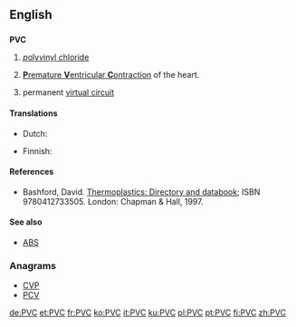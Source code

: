 ==English==
{{wikipedia|PVC (disambiguation)}}

==={{initialism-old|en}}===
'''PVC'''

# {{context|organic compound|lang=en}} [[polyvinyl chloride|''p''oly''v''inyl ''c''hloride]]
# {{context|medicine|lang=en}} [[premature ventricular contraction|'''P'''remature '''V'''entricular '''C'''ontraction]] of the heart.
# {{context|networking|lang=en}} permanent [[virtual circuit]]

====Translations====
{{trans-top|organic compound}}
* Dutch: {{t-|nl|PVC}}
{{trans-mid}}
* Finnish: {{t-|fi|PVC-muovi}}
{{trans-bottom}}

{{trans-top|medicine}}
{{trans-mid}}
{{trans-bottom}}

====References====
* {{context|organic chemistry|lang=en}} Bashford, David.  [http://books.google.com/books?id=ycLq-EYaE0QC&dq=a.+schulman&source=gbs_navlinks_s Thermoplastics: Directory and databook]; ISBN 9780412733505. London: Chapman & Hall, 1997. 

====See also====
* {{sense|chemistry}} [[ABS]]

===Anagrams===
* [[CVP#English|CVP]]
* [[PCV#English|PCV]]

[[de:PVC]]
[[et:PVC]]
[[fr:PVC]]
[[ko:PVC]]
[[it:PVC]]
[[ku:PVC]]
[[pl:PVC]]
[[pt:PVC]]
[[fi:PVC]]
[[zh:PVC]]